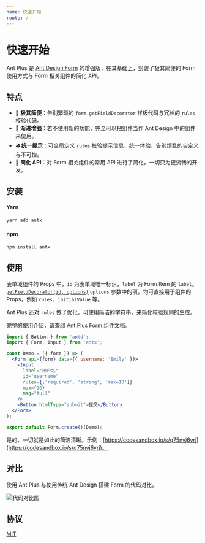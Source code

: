 ```yaml
---
name: 快速开始
route: /
---
```



# 快速开始

Ant Plus 是 [Ant Design Form](https://ant.design/components/form-cn/) 的增强版，在其基础上，封装了极其简便的 Form 使用方式与 Form 相关组件的简化 API。

## 特点

- **🧬 极其简便**：告别繁琐的 `form.getFieldDecorator` 样板代码与冗长的 `rules` 校验代码。
- **💅 渐进增强**：若不使用新的功能，完全可以把组件当作 Ant Design 中的组件来使用。
- **⛳️ 统一提示**：可全局定义 `rules` 校验提示信息，统一体验，告别烦乱的自定义与不可控。
- **🥽 简化 API**：对 Form 相关组件的常用 API 进行了简化，一切只为更流畅的开发。

## 安装

#### Yarn

```bash
yarn add antx
```

#### npm

```bash
npm install antx
```

## 使用

表单域组件的 Props 中，`id` 为表单域唯一标识，`label` 为 Form.Item 的 `label`。[`getFieldDecorator(id, options)`](<https://ant.design/components/form-cn/#getFieldDecorator(id,-options)-%E5%8F%82%E6%95%B0>) `options` 参数中的项，均可直接用于组件的 Props，例如 `rules`、`initialValue` 等。

Ant Plus 还对 `rules` 做了优化，可使用简洁的字符串，来简化校验规则的生成。

完整的使用介绍，请查阅 [Ant Plus Form 组件文档](#/form)。

```jsx harmony
import { Button } from 'antd';
import { Form, Input } from 'antx';

const Demo = ({ form }) => (
  <Form api={form} data={{ username: 'Emily' }}>
    <Input
      label="用户名"
      id="username"
      rules={['required', 'string', 'max=10']}
      max={10}
      msg="full"
    />
    <Button htmlType="submit">提交</Button>
  </Form>
);

export default Form.create()(Demo);
```

是的，一切就是如此的简洁清晰。示例：[https://codesandbox.io/s/q75nvj6vrj](https://codesandbox.io/s/q75nvj6vrj)。

## 对比

使用 Ant Plus 与使用传统 Ant Design 搭建 Form 的代码对比。

![代码对比图](https://raw.githubusercontent.com/nanxiaobei/ant-plus/master/contrast/demo.png)

## 协议

[MIT](https://github.com/nanxiaobei/ant-plus/blob/master/LICENSE)
